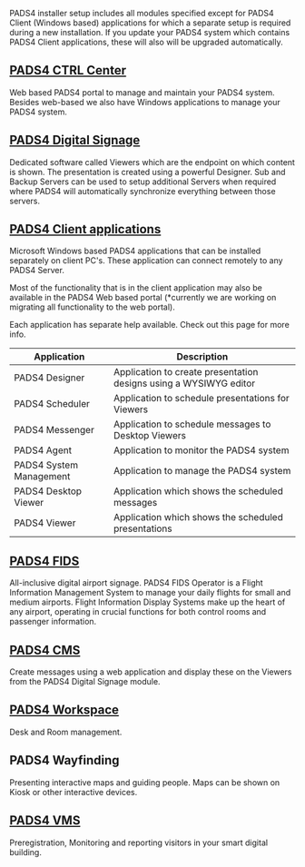 PADS4 installer setup includes all modules specified except for PADS4 Client (Windows based) applications for which a separate setup is required during a new installation.
If you update your PADS4 system which contains PADS4 Client applications, these will also will be upgraded automatically.

## [PADS4 CTRL Center](/ctrl-centre/introduction)

Web based PADS4 portal to manage and maintain your PADS4 system. Besides web-based we also have Windows applications to manage your PADS4 system.

## [PADS4 Digital Signage](/modules/digital-signage/introduction)

Dedicated software called Viewers which are the endpoint on which content is shown. The presentation is created using a powerful Designer.
Sub and Backup Servers can be used to setup additional Servers when required where PADS4 will automatically synchronize everything between those servers.

## [PADS4 Client applications](https://docs.pads4.com/install-pads4/Downloads#pads4-client-applications)

Microsoft Windows based PADS4 applications that can be installed separately on client PC's.
These application can connect remotely to any PADS4 Server.

Most of the functionality that is in the client application may also be available in the PADS4 Web based portal (\*currently we are working on migrating all functionality to the web portal).

Each application has separate help available. Check out this page for more info.

| Application             | Description                                                       |
| ----------------------- | ----------------------------------------------------------------- |
| PADS4 Designer          | Application to create presentation designs using a WYSIWYG editor |
| PADS4 Scheduler         | Application to schedule presentations for Viewers                 |
| PADS4 Messenger         | Application to schedule messages to Desktop Viewers               |
| PADS4 Agent             | Application to monitor the PADS4 system                           |
| PADS4 System Management | Application to manage the PADS4 system                            |
| PADS4 Desktop Viewer    | Application which shows the scheduled messages                    |
| PADS4 Viewer            | Application which shows the scheduled presentations               |

## [PADS4 FIDS](/modules/fids/introduction)

All-inclusive digital airport signage. PADS4 FIDS Operator is a Flight Information Management System to manage your daily flights for small and medium airports.
Flight Information Display Systems make up the heart of any airport, operating in crucial functions for both control rooms and passenger information.

## [PADS4 CMS](/modules/digital-signage/cms/introduction)

Create messages using a web application and display these on the Viewers from the PADS4 Digital Signage module.

## [PADS4 Workspace](/modules/workspace/introduction)

Desk and Room management.

## PADS4 Wayfinding

Presenting interactive maps and guiding people. Maps can be shown on Kiosk or other interactive devices.

## [PADS4 VMS](/modules/visitor-management/introduction)

Preregistration, Monitoring and reporting visitors in your smart digital building.